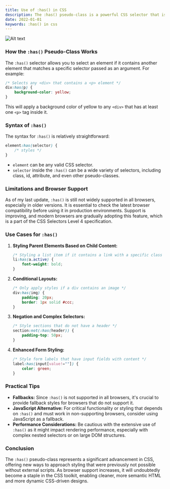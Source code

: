 ```yaml
---
title: Use of :has() in CSS
description: The :has() pseudo-class is a powerful CSS selector that is part of the CSS Selectors Level 4 specification. It provides a way to select an element based on the contents of its descendants, something that was previously only possible using JavaScript or by restructuring HTML to facilitate specific styling. This pseudo-class enables more complex styling scenarios directly within CSS, improving the ability to maintain and manage stylesheets.
date: 2022-01-01
keywords: :has() in css
---
```


![Alt text](../../../hascss.avif "title")

### How the `:has()` Pseudo-Class Works

The `:has()` selector allows you to select an element if it contains another element that matches a specific selector passed as an argument. For example:

```css
/* Selects any <div> that contains a <p> element */
div:has(p) {
    background-color: yellow;
}
```

This will apply a background color of yellow to any `<div>` that has at least one `<p>` tag inside it.

### Syntax of `:has()`

The syntax for `:has()` is relatively straightforward:

```css
element:has(selector) {
    /* styles */
}
```

- `element` can be any valid CSS selector.
- `selector` inside the `:has()` can be a wide variety of selectors, including class, id, attribute, and even other pseudo-classes.

### Limitations and Browser Support

As of my last update, `:has()` is still not widely supported in all browsers, especially in older versions. It is essential to check the latest browser compatibility before using it in production environments. Support is improving, and modern browsers are gradually adopting this feature, which is a part of the CSS Selectors Level 4 specification.

### Use Cases for `:has()`

1. **Styling Parent Elements Based on Child Content:**
   ```css
   /* Styling a list item if it contains a link with a specific class */
   li:has(a.active) {
       font-weight: bold;
   }
   ```

2. **Conditional Layouts:**
   ```css
   /* Only apply styles if a div contains an image */
   div:has(img) {
       padding: 20px;
       border: 1px solid #ccc;
   }
   ```

3. **Negation and Complex Selectors:**
   ```css
   /* Style sections that do not have a header */
   section:not(:has(header)) {
       padding-top: 50px;
   }
   ```

4. **Enhanced Form Styling:**
   ```css
   /* Style form labels that have input fields with content */
   label:has(input[value!=""]) {
       color: green;
   }
   ```

### Practical Tips

- **Fallbacks:** Since `:has()` is not supported in all browsers, it's crucial to provide fallback styles for browsers that do not support it.
- **JavaScript Alternative:** For critical functionality or styling that depends on `:has()` and must work in non-supporting browsers, consider using JavaScript as a fallback.
- **Performance Considerations:** Be cautious with the extensive use of `:has()` as it might impact rendering performance, especially with complex nested selectors or on large DOM structures.

### Conclusion

The `:has()` pseudo-class represents a significant advancement in CSS, offering new ways to approach styling that were previously not possible without external scripts. As browser support increases, it will undoubtedly become a staple in the CSS toolkit, enabling cleaner, more semantic HTML and more dynamic CSS-driven designs.